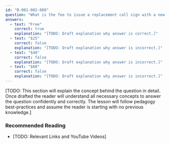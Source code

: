 ```yaml
---
id: "B-001-002-008"
question: "What is the fee to issue a replacement call sign with a new prefix, due to a change in address to a new province or territory?"
answers:
  - text: "Free"
    correct: true
    explanation: "[TODO: Draft explanation why answer is correct.]"
  - text: "$25"
    correct: false
    explanation: "[TODO: Draft explanation why answer is incorrect.]"
  - text: "$40"
    correct: false
    explanation: "[TODO: Draft explanation why answer is incorrect.]"
  - text: "$60"
    correct: false
    explanation: "[TODO: Draft explanation why answer is incorrect.]"
---
```


[TODO: This section will explain the concept behind the question in detail. Once drafted the reader will understand all necessary concepts to answer the question confidently and correctly. The lesson will follow pedagogy best-practices and assume the reader is starting with no previous knowledge.]

### Recommended Reading

- [TODO: Relevant Links and YouTube Videos]
